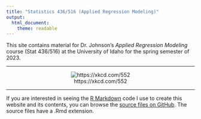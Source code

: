 ```yaml
---
title: "Statistics 436/516 (Applied Regression Modeling)"
output: 
  html_document: 
    theme: readable
---
```

  
This site contains material for Dr. Johnson's *Applied Regression Modeling* course (Stat 436/516) at the University of Idaho for the spring semester of 2023.

***

<center>

![https://xkcd.com/552](http://imgs.xkcd.com/comics/correlation.png)

</center>

***

If you are interested in seeing the [R Markdown](https://rmarkdown.rstudio.com) code I use to create this website and its contents, you can browse the [source files on GitHub](https://github.com/trobinj/stat516/tree/gh-pages). The source files have a .Rmd extension.

